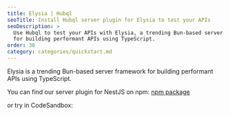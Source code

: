```yaml
---
title: Elysia | Hubql
seoTitle: Install Hubql server plugin for Elysia to test your APIs
seoDescription: >
  Use Hubql to test your APIs with Elysia, a trending Bun-based server framework
  for building performant APIs using TypeScript.
order: 30
category: categories/quickstart.md
---
```



Elysia is a trending Bun-based server framework for building performant APIs using TypeScript.

You can find our server plugin for NestJS on npm:
[npm package](https://www.npmjs.com/package/@hubql/elysia)

or try in CodeSandbox:

<EmbeddedIframe
    title="Install Hubql server plugin for NestJS"
    url="https://codesandbox.io/p/devbox/github/hubql/hubql-examples/tree/latest/plugins/elyisa?embed=1&file=%2Fsrc%2Fmain.ts"
/>
